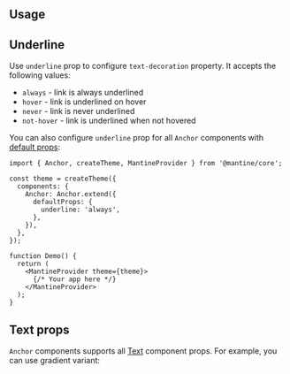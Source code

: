 

## Usage

<Demo data={AnchorDemos.usage} />

## Underline

Use `underline` prop to configure `text-decoration` property. It accepts the following values:

- `always` - link is always underlined
- `hover` - link is underlined on hover
- `never` - link is never underlined
- `not-hover` - link is underlined when not hovered

<Demo data={AnchorDemos.decoration} />

You can also configure `underline` prop for all `Anchor` components with [default props](/theming/default-props):

```tsx
import { Anchor, createTheme, MantineProvider } from '@mantine/core';

const theme = createTheme({
  components: {
    Anchor: Anchor.extend({
      defaultProps: {
        underline: 'always',
      },
    }),
  },
});

function Demo() {
  return (
    <MantineProvider theme={theme}>
      {/* Your app here */}
    </MantineProvider>
  );
}
```

## Text props

`Anchor` components supports all [Text](/core/text) component props.
For example, you can use gradient variant:

<Demo data={AnchorDemos.textProps} />

<Polymorphic
  defaultElement="a"
  changeToElement="button"
  component="Anchor"
  withNext
/>

<GetElementRef component="Anchor" refType="a" />
